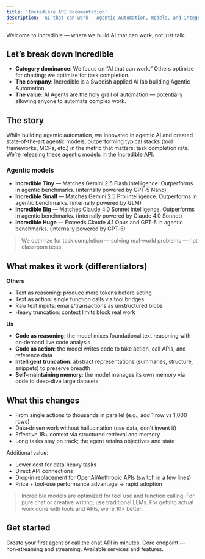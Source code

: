 ```yaml
---
title: 'Incredible API Documentation'
description: 'AI that can work — Agentic Automation, models, and integrations'
---
```


Welcome to Incredible — where we build AI that can work, not just talk.

## Let’s break down Incredible

- **Category dominance**: We focus on “AI that can work.” Others optimize for chatting; we optimize for task completion.
- **The company**: Incredible is a Swedish applied AI lab building Agentic Automation.
- **The value**: AI Agents are the holy grail of automation — potentially allowing anyone to automate complex work.

## The story

While building agentic automation, we innovated in agentic AI and created state‑of‑the‑art agentic models, outperforming typical stacks (tool frameworks, MCPs, etc.) in the metric that matters: task completion rate. We’re releasing these agentic models in the Incredible API.

### Agentic models

- **Incredible Tiny** — Matches Gemini 2.5 Flash intelligence. Outperforms in agentic benchmarks. (internally powered by GPT‑5 Nano)
- **Incredible Small** — Matches Gemini 2.5 Pro intelligence. Outperforms in agentic benchmarks. (internally powered by GLM)
- **Incredible Big** — Matches Claude 4.0 Sonnet intelligence. Outperforms in agentic benchmarks. (internally powered by Claude 4.0 Sonnet)
- **Incredible Huge** — Exceeds Claude 4.1 Opus and GPT‑5 in agentic benchmarks. (internally powered by GPT‑5)

> We optimize for task completion — solving real‑world problems — not classroom tests.

## What makes it work (differentiators)

**Others**
- Text as reasoning: produce more tokens before acting
- Text as action: single function calls via tool bridges
- Raw text inputs: emails/transactions as unstructured blobs
- Heavy truncation: context limits block real work

**Us**
- **Code as reasoning**: the model mixes foundational text reasoning with on‑demand live code analysis
- **Code as action**: the model writes code to take action, call APIs, and reference data
- **Intelligent truncation**: abstract representations (summaries, structure, snippets) to preserve breadth
- **Self‑maintaining memory**: the model manages its own memory via code to deep‑dive large datasets

## What this changes

- From single actions to thousands in parallel (e.g., add 1 row vs 1,000 rows)
- Data‑driven work without hallucination (use data, don’t invent it)
- Effective 1B+ context via structured retrieval and memory
- Long tasks stay on track; the agent retains objectives and state

Additional value:
- Lower cost for data‑heavy tasks
- Direct API connections
- Drop‑in replacement for OpenAI/Anthropic APIs (switch in a few lines)
- Price + tool‑use performance advantage → rapid adoption

> Incredible models are optimized for tool use and function calling. For pure chat or creative writing, use traditional LLMs. For getting actual work done with tools and APIs, we’re 10× better.

## Get started

<Card title="Quickstart" icon="rocket" href="/quickstart">
  Create your first agent or call the chat API in minutes.
</Card>

<Card title="Chat Completion" icon="comment" href="/api-reference/chat/completion">
  Core endpoint — non‑streaming and streaming.
</Card>

<Card title="Integrations" icon="plug" href="/api-reference/endpoint/list-integrations">
  Available services and features.
</Card>
